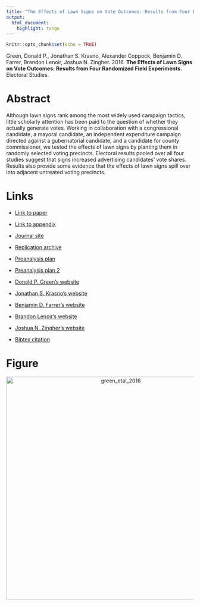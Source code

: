 ```yaml
---
title: "The Effects of Lawn Signs on Vote Outcomes: Results from Four Randomized Field Experiments"
output:
  html_document:
    highlight: tango
---
```


```r
knitr::opts_chunk$set(echo = TRUE)
```

Green, Donald P., Jonathan S. Krasno, Alexander Coppock, Benjamin D. Farrer, Brandon Lenoir, Joshua N. Zingher. 2016. <b>The Effects of Lawn Signs on Vote Outcomes: Results from Four Randomized Field Experiments</b>. Electoral Studies.

# Abstract
Although lawn signs rank among the most widely used campaign tactics, little scholarly attention has been paid to the question of whether they actually generate votes. Working in collaboration with a congressional candidate, a mayoral candidate, an independent expenditure campaign directed against a gubernatorial candidate, and a candidate for county commissioner, we tested the effects of lawn signs by planting them in randomly selected voting precincts. Electoral results pooled over all four studies suggest that signs increased advertising candidates' vote shares. Results also provide some evidence that the effects of lawn signs spill over into adjacent untreated voting precincts.

# Links
 - <a href='green_etal_2016.pdf' target='_blank'>Link to paper</a>
 - <a href='green_etal_2016_appendix.pdf'target='_blank'>Link to appendix</a>
 - <a href='https://doi.org/10.1016/j.electstud.2015.12.002'target='_blank'>Journal site</a>
 - <a href='https://doi.org/10.7910/DVN/K2TLDB'target='_blank'>Replication archive</a>
 - <a href='https://osf.io/umysq'target='_blank'>Preanalysis plan</a>
 - <a href='https://osf.io/ejfgk'target='_blank'>Preanalysis plan 2</a>

 - <a href= 'http://www.donaldgreen.com/' target='_blank'>Donald P. Green's website</a>
 - <a href= 'https://www.binghamton.edu/political-science/people/faculty/jonathan-krasno.html' target='_blank'>Jonathan S. Krasno's website</a>
 - <a href= 'https://sites.google.com/a/binghamton.edu/benfarrer/home' target='_blank'>Benjamin D. Farrer's website</a>
 - <a href= 'http://www.highpoint.edu/presskit/2015/06/18/dr-brandon-lenoir-political-science-and-communication/' target='_blank'>Brandon Lenoir's website</a>
 - <a href= 'https://fs.wp.odu.edu/jzingher/' target='_blank'>Joshua N. Zingher's website</a>
 - <a href='green_etal_2016.txt'target='_blank'>Bibtex citation</a>

# Figure
<center><img src="display_figures/green_etal_2016_display.png" alt="green_etal_2016" width="600"></center>